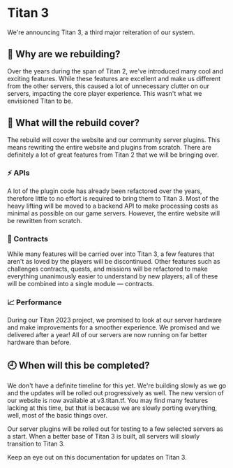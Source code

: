 
# Titan 3

We're announcing Titan 3, a third major reiteration of our system.

## 🤔 Why are we rebuilding?

Over the years during the span of Titan 2, we've introduced many cool and exciting features. While these features are excellent and make us different from the other servers, this caused a lot of unnecessary clutter on our servers, impacting the core player experience. This wasn't what we envisioned Titan to be.

## 🚧 What will the rebuild cover?

The rebuild will cover the website and our community server plugins. This means rewriting the entire website and plugins from scratch. There are definitely a lot of great features from Titan 2 that we will be bringing over.

### ⚡ APIs

A lot of the plugin code has already been refactored over the years, therefore little to no effort is required to bring them to Titan 3. Most of the heavy lifting will be moved to a backend API to make processing costs as minimal as possible on our game servers. However, the entire website will be rewritten from scratch.

### 📃 Contracts

While many features will be carried over into Titan 3, a few features that aren't as loved by the players will be discontinued. Other features such as challenges contracts, quests, and missions will be refactored to make everything unanimously easier to understand by new players; all of these will be combined into a single module — contracts.

### 📈 Performance

During our Titan 2023 project, we promised to look at our server hardware and make improvements for a smoother experience. We promised and we delivered after a year! All of our servers are now running on far better hardware than before.

## 🕘 When will this be completed?

We don't have a definite timeline for this yet. We're building slowly as we go and the updates will be rolled out progressively as well. The new version of our website is now available at v3.titan.tf. You may find many features lacking at this time, but that is because we are slowly porting everything, well, most of the basic things over.

Our server plugins will be rolled out for testing to a few selected servers as a start. When a better base of Titan 3 is built, all servers will slowly transition to Titan 3.

<Callout type="info">
  Keep an eye out on this documentation for updates on Titan 3.
</Callout>
